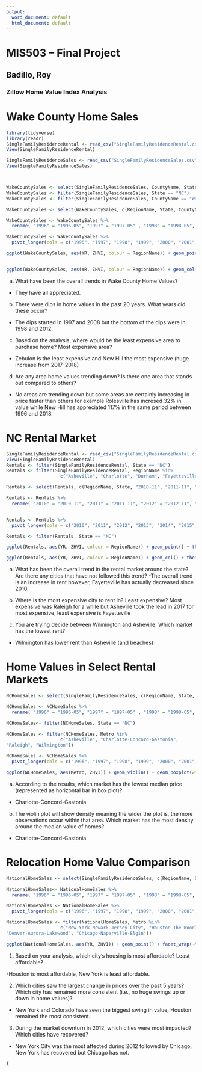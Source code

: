 ---
output:
  word_document: default
  html_document: default
---
# MIS503 – Final Project
## Badillo, Roy
### Zillow Home Value Index Analysis

# Wake County Home Sales

```{r}
library(tidyverse)
library(readr)
SingleFamilyResidenceRental <- read_csv("SingleFamilyResidenceRental.csv")
View(SingleFamilyResidenceRental)

SingleFamilyResidenceSales <- read_csv("SingleFamilyResidenceSales.csv")
View(SingleFamilyResidenceSales)




```


```{r}

WakeCountySales <- select(SingleFamilyResidenceSales, CountyName, State)
WakeCountySales <- filter(SingleFamilyResidenceSales, State == "NC")
WakeCountySales <- filter(SingleFamilyResidenceSales, CountyName == "Wake County")

WakeCountySales <- select(WakeCountySales, c(RegionName, State, CountyName, Metro, "1996-05", "1997-05", "1998-05", "1999-05", "2000-05", "2001-05", "2002-05", "2003-05", "2004-05","2005-05", "2006-05","2007-05", "2008-05", "2009-05", "2010-05", "2011-05", "2012-05", "2013-05", "2014-05", "2015-05", "2016-05", "2017-05", "2018-05"))

WakeCountySales <- WakeCountySales %>%
  rename( "1996" = "1996-05", "1997" = "1997-05" , "1998" = "1998-05", "1999" = "1999-05", "2000" = "2000-05" , "2001" = "2001-05", "2002" = "2002-05", "2003" = "2003-05", "2004" = "2004-05", "2005" = "2005-05", "2006" = "2006-05", "2007" = "2007-05", "2008" = "2008-05", "2009" = "2009-05", "2010" = "2010-05", "2011" = "2011-05", "2012" = "2012-05", "2013" = "2013-05", "2014" = "2014-05", "2015" = "2015-05", "2016" = "2016-05", "2017" = "2017-05", "2018" = "2018-05")

WakeCountySales <- WakeCountySales %>%
  pivot_longer(cols = c("1996", "1997", "1998", "1999", "2000", "2001", "2002", "2003", "2004","2005", "2006", "2007", "2008", "2009", "2010", "2011", "2012", "2013", "2014", "2015", "2016", "2017", "2018"), names_to = 'YR', values_to = 'ZHVI')

ggplot(WakeCountySales, aes(YR, ZHVI, colour = RegionName)) + geom_point() + theme(axis.text.x = element_text(angle = 90, vjust=0.5)) + scale_y_continuous(name="Home Values (in $)", labels = scales::comma) + ggtitle("Wake County Home Sales")



```


```{r}
ggplot(WakeCountySales, aes(YR, ZHVI, colour = RegionName)) + geom_col() + theme(axis.text.x = element_text(angle = 90, vjust=0.5)) + scale_y_continuous(name="Home Values (in $)", labels = scales::comma) + ggtitle("Wake County Home Sales")

```


a. What have been the overall trends in Wake County Home Values?

- They have all appreciated.

b. There were dips in home values in the past 20 years. What years did these occur?
- The dips started in 1997 and 2008 but the bottom of the dips were in 1998 and 2012.


c. Based on the analysis, where would be the least expensive area to purchase home? Most expensive area?
- Zebulon is the least expensive and New Hill the most expensive (huge increase from 2017-2018)

d. Are any area home values trending down? Is there one area that stands out compared to others?

- No areas are trending down but some areas are certainly increasing in price faster than others for example Rolesville has incresed 32% in value while New Hill has appreciated 117% in the same period between 1996 and 2018.



# NC Rental Market


```{r}
SingleFamilyResidenceRental <- read_csv("SingleFamilyResidenceRental.csv")
View(SingleFamilyResidenceRental)
Rentals <- filter(SingleFamilyResidenceRental, State == "NC")
Rentals <- filter(SingleFamilyResidenceRental, RegionName %in%
                    c("Asheville", "Charlotte", "Durham", "Fayetteville", "Raleigh", "Wilmington"))

Rentals <- select(Rentals, c(RegionName, State, "2010-11", "2011-11", "2012-11", "2013-11", "2014-11", "2015-11", "2016-11", "2017-11", "2018-10"))

Rentals <- Rentals %>%
  rename( "2010" = "2010-11", "2011" = "2011-11", "2012" = "2012-11", "2013" = "2013-11", "2014" = "2014-11", "2015" ="2015-11", "2016" = "2016-11",  "2017" = "2017-11",  "2018" = "2018-10")


Rentals <- Rentals %>%
  pivot_longer(cols = c("2010", "2011", "2012", "2013", "2014", "2015", "2016",  "2017",  "2018"), names_to = 'YR', values_to = 'ZHVI')

Rentals <- filter(Rentals, State == "NC")

ggplot(Rentals, aes(YR, ZHVI, colour = RegionName)) + geom_point() + theme(axis.text.x = element_text(angle = 90, vjust=0.5)) + scale_y_continuous(name="Average Rental Cost", labels = scales::comma) + ggtitle("Rental Costs in NC Cities")

```
```{r}
ggplot(Rentals, aes(YR, ZHVI, colour = RegionName)) + geom_col() + theme(axis.text.x = element_text(angle = 90, vjust=0.5)) + scale_y_continuous(name="Average Rental Cost", labels = scales::comma) + ggtitle("Rental Costs in NC Cities")
```
a. What has been the overall trend in the rental market around the state? Are there any cities that have not followed this trend?
-The overall trend is an increase in rent however, Fayetteville has actually decreased since 2010.

b. Where is the most expensive city to rent in? Least expensive? 
 Most expensive was Raleigh for a while but Asheville took the lead in 2017 for most expensive, least expensive is Fayetteville


c. You are trying decide between Wilmington and Asheville. Which market has the lowest rent?

- Wilmington has lower rent than Asheville (and beaches)


# Home Values in Select Rental Markets

```{r}
NCHomeSales <- select(SingleFamilyResidenceSales, c(RegionName, State, Metro, "1996-05", "1997-05", "1998-05", "1999-05", "2000-05", "2001-05", "2002-05", "2003-05", "2004-05","2005-05", "2006-05","2007-05", "2008-05", "2009-05", "2010-05", "2011-05", "2012-05", "2013-05", "2014-05", "2015-05", "2016-05", "2017-05", "2018-05"))

NCHomeSales <- NCHomeSales %>%
  rename( "1996" = "1996-05", "1997" = "1997-05" , "1998" = "1998-05", "1999" = "1999-05", "2000" = "2000-05" , "2001" = "2001-05", "2002" = "2002-05", "2003" = "2003-05", "2004" = "2004-05", "2005" = "2005-05", "2006" = "2006-05", "2007" = "2007-05", "2008" = "2008-05", "2009" = "2009-05", "2010" = "2010-05", "2011" = "2011-05", "2012" = "2012-05", "2013" = "2013-05", "2014" = "2014-05", "2015" = "2015-05", "2016" = "2016-05", "2017" = "2017-05", "2018" = "2018-05")

NCHomeSales<- filter(NCHomeSales, State == "NC")

NCHomeSales <- filter(NCHomeSales, Metro %in%
                    c("Asheville", "Charlotte-Concord-Gastonia",
"Raleigh", "Wilmington"))

NCHomeSales <- NCHomeSales %>%
  pivot_longer(cols = c("1996", "1997", "1998", "1999", "2000", "2001", "2002", "2003", "2004","2005", "2006", "2007", "2008", "2009", "2010", "2011", "2012", "2013", "2014", "2015", "2016", "2017", "2018"), names_to = 'YR', values_to = 'ZHVI')

ggplot(NCHomeSales, aes(Metro, ZHVI)) + geom_violin() + geom_boxplot(width=0.1)


```



a. According to the results, which market has the lowest median price (represented as horizontal bar in box plot)?
- Charlotte-Concord-Gastonia

b. The violin plot will show density meaning the wider the plot is, the more observations occur within that area. Which market has the most density around the median value of homes?

- Charlotte-Concord-Gastonia

# Relocation Home Value Comparison


```{r}
NationalHomeSales <- select(SingleFamilyResidenceSales, c(RegionName, State, Metro, "1996-05", "1997-05", "1998-05", "1999-05", "2000-05", "2001-05", "2002-05", "2003-05", "2004-05","2005-05", "2006-05","2007-05", "2008-05", "2009-05", "2010-05", "2011-05", "2012-05", "2013-05", "2014-05", "2015-05", "2016-05", "2017-05", "2018-05"))
```


```{r}
NationalHomeSales<- NationalHomeSales %>%
  rename( "1996" = "1996-05", "1997" = "1997-05" , "1998" = "1998-05", "1999" = "1999-05", "2000" = "2000-05" , "2001" = "2001-05", "2002" = "2002-05", "2003" = "2003-05", "2004" = "2004-05", "2005" = "2005-05", "2006" = "2006-05", "2007" = "2007-05", "2008" = "2008-05", "2009" = "2009-05", "2010" = "2010-05", "2011" = "2011-05", "2012" = "2012-05", "2013" = "2013-05", "2014" = "2014-05", "2015" = "2015-05", "2016" = "2016-05", "2017" = "2017-05", "2018" = "2018-05")
```


```{r}
NationalHomeSales <- NationalHomeSales %>%
  pivot_longer(cols = c("1996", "1997", "1998", "1999", "2000", "2001", "2002", "2003", "2004","2005", "2006", "2007", "2008", "2009", "2010", "2011", "2012", "2013", "2014", "2015", "2016", "2017", "2018"), names_to = 'YR', values_to = 'ZHVI')

NationalHomeSales <- filter(NationalHomeSales, Metro %in%
                    c("New York-Newark-Jersey City", "Houston-The Woodlands-Sugar Land",
"Denver-Aurora-Lakewood", "Chicago-Naperville-Elgin"))
```


```{r}
ggplot(NationalHomeSales, aes(YR, ZHVI)) + geom_point() + facet_wrap(~Metro) + theme(axis.text.x = element_text(angle = 90, vjust=0.5, size=5)) + scale_y_continuous(name="Home Values (in $)", labels = scales::comma) +  ggtitle("City Home Value Comparison")
```

1. Based on your analysis, which city’s housing is most affordable? Least affordable?

-Houston is most affordable, New York is least affordable.

2. Which cities saw the largest change in prices over the past 5 years? Which city has remained more consistent (i.e., no huge swings up or down in home values)?
- New York and Colorado have seen the biggest swing in value, Houston remained the most consistent.


3. During the market downturn in 2012, which cities were most impacted? Which cities have recovered?

- New York City was the most affected during 2012 followed by Chicago, New York has recovered but Chicago has not.





```{
```


